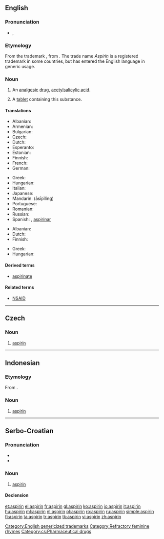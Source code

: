 {{wikipedia}}
{{also|Aspirin}}
==English==

===Pronunciation===
* {{IPA|/ˈæspɻɪn/}}, {{IPA|/ˈæspɪrɪn/}}

===Etymology===
From the {{etyl|de}} trademark {{term|Aspirin|lang=de}}, from {{term|Acetylirte Spirsäure||acetylated spiræic acid|lang=de}}. The trade name ''Aspirin'' is a registered trademark in some countries, but has entered the English language in generic usage.

===Noun===
{{en-noun|aspirins|-}}

# {{uncountable|pharmaceutical drug}} An [[analgesic]] [[drug]], [[acetylsalicylic acid]].
# {{countable}} A [[tablet]] containing this substance.

====Translations====
{{trans-top|analgesic drug}}
* Albanian: {{t+|sq|aspirinë|xs=Albanian}}
* Armenian: {{t|hy|ասպիրին|tr=aspirin}}
* Bulgarian: {{t|bg|аспирин|m}}
* Czech: {{t-|cs|aspirin|m}}
* Dutch: {{t+|nl|aspirine}}
* Esperanto: {{t-|eo|aspirino|xs=Esperanto}}
* Estonian: {{t-|et|aspiriin}}
* Finnish: {{t+|fi|aspiriini}}
* French: {{t+|fr|aspirine|f}}
* German: {{t+|de|Aspirin|n}}
{{trans-mid}}
* Greek: {{t+|el|ασπιρίνη|f|tr=aspirini}}
* Hungarian: {{t+|hu|aszpirin}}
* Italian: {{t+|it|aspirina|f}}
* Japanese: {{t|ja|アスピリン|tr=asupirin}}
* Mandarin: {{zh-ts|阿斯匹靈|阿斯匹灵}} (āsīpǐlíng)
* Portuguese: {{t-|pt|aspirina|f}}
* Romanian: {{t+|ro|aspirină|f}}
* Russian: {{t+|ru|аспирин|tr=aspirin}}
* Spanish: {{t+|es|aspirina|f}}, [[aspirinar]] {{f}}
{{trans-bottom}}

{{trans-top|tablet containing acetylsalicylic acid}}
* Albanian: {{t+|sq|aspirinë|xs=Albanian}}
* Dutch: {{t-|nl|aspirientje|n}}
* Finnish: {{t+|fi|aspiriini}}
{{trans-mid}}
* Greek: {{t+|el|ασπιρίνη|f|tr=aspirini}}
* Hungarian: {{t+|hu|aszpirin}}
{{trans-bottom}}

====Derived terms====
* [[aspirinate]]

====Related terms====
* [[NSAID]]

[[Category:English genericized trademarks]]
[[Category:Refractory feminine rhymes]]

----

==Czech==

===Noun===
{{cs-noun|g=m}}

# [[#English|aspirin]]

[[Category:cs:Pharmaceutical drugs]]

----

==Indonesian==

===Etymology===
From {{etyl|nl|id}} {{term|aspirine|lang=nl}}.

===Noun===
{{infl|id|noun}}

# [[#English|aspirin]]

----

==Serbo-Croatian==

===Pronunciation===
* {{IPA|/aspǐriːn/|lang=sh}}
* {{hyphenation|a|spi|rin}}

===Noun===
{{sh-noun|g=m|head=aspìrīn|r|аспирин|аспѝрӣн}}

# [[#English|aspirin]]

====Declension====
{{sh-decl-noun-unc
|aspìrīn
|aspirína
|aspirinu
|aspirin
|aspirine
|aspirinu
|aspirinom
}}

[[et:aspirin]]
[[el:aspirin]]
[[fr:aspirin]]
[[gl:aspirin]]
[[ko:aspirin]]
[[io:aspirin]]
[[it:aspirin]]
[[hu:aspirin]]
[[ml:aspirin]]
[[nl:aspirin]]
[[pl:aspirin]]
[[ro:aspirin]]
[[ru:aspirin]]
[[simple:aspirin]]
[[fi:aspirin]]
[[ta:aspirin]]
[[tr:aspirin]]
[[tk:aspirin]]
[[vi:aspirin]]
[[zh:aspirin]]